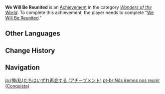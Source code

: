 {{Achievement Infobox
|title        = We Will Be Reunited
|id           = 84033
|order id     = 5012
|category     = Wonders of the World
|description  = Complete "[[We Will Be Reunited]]."
|requirements = 
|primogems    = 5
|tracking     = 
|hidden       = 1
|quest        = We Will Be Reunited
|type         = Quest
}}
'''We Will Be Reunited''' is an [[Achievement]] in the category ''[[Wonders of the World]]''. To complete this achievement, the player needs to complete "[[We Will Be Reunited]]."
<!--
==Trivia==

==Video Guides==
{{EVT
|video1   = 
|caption1 = 
}}
-->
==Other Languages==
{{Transclude|We Will Be Reunited|Other Languages}}

==Change History==
{{Change History|1.4}}
<!--
==References==
{{Reflist}}
-->
==Navigation==
{{Achievement Navbox|Wonders of the World|Quest}}

[[ja:(俺/私)たちはいずれ再会する (アチーブメント)]]
[[pt-br:Nós iremos nos reunir (Conquista)]]